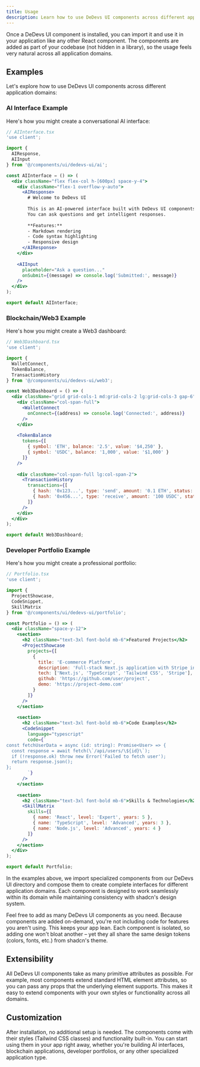 ```yaml
---
title: Usage
description: Learn how to use DeDevs UI components across different application domains.
---
```


Once a DeDevs UI component is installed, you can import it and use it in your application like any other React component. The components are added as part of your codebase (not hidden in a library), so the usage feels very natural across all application domains.

## Examples

Let's explore how to use DeDevs UI components across different application domains:

### AI Interface Example

Here's how you might create a conversational AI interface:

```jsx
// AIInterface.tsx
'use client';

import {
  AIResponse,
  AIInput
} from '@/components/ui/dedevs-ui/ai';

const AIInterface = () => (
  <div className="flex flex-col h-[600px] space-y-4">
    <div className="flex-1 overflow-y-auto">
      <AIResponse>
        # Welcome to DeDevs UI
        
        This is an AI-powered interface built with DeDevs UI components.
        You can ask questions and get intelligent responses.
        
        **Features:**
        - Markdown rendering
        - Code syntax highlighting  
        - Responsive design
      </AIResponse>
    </div>
    
    <AIInput 
      placeholder="Ask a question..." 
      onSubmit={(message) => console.log('Submitted:', message)}
    />
  </div>
);

export default AIInterface;
```

### Blockchain/Web3 Example

Here's how you might create a Web3 dashboard:

```jsx
// Web3Dashboard.tsx
'use client';

import {
  WalletConnect,
  TokenBalance,
  TransactionHistory
} from '@/components/ui/dedevs-ui/web3';

const Web3Dashboard = () => (
  <div className="grid grid-cols-1 md:grid-cols-2 lg:grid-cols-3 gap-6">
    <div className="col-span-full">
      <WalletConnect 
        onConnect={(address) => console.log('Connected:', address)}
      />
    </div>
    
    <TokenBalance 
      tokens={[
        { symbol: 'ETH', balance: '2.5', value: '$4,250' },
        { symbol: 'USDC', balance: '1,000', value: '$1,000' }
      ]}
    />
    
    <div className="col-span-full lg:col-span-2">
      <TransactionHistory 
        transactions={[
          { hash: '0x123...', type: 'send', amount: '0.1 ETH', status: 'confirmed' },
          { hash: '0x456...', type: 'receive', amount: '100 USDC', status: 'pending' }
        ]}
      />
    </div>
  </div>
);

export default Web3Dashboard;
```

### Developer Portfolio Example

Here's how you might create a professional portfolio:

```jsx
// Portfolio.tsx
'use client';

import {
  ProjectShowcase,
  CodeSnippet,
  SkillMatrix
} from '@/components/ui/dedevs-ui/portfolio';

const Portfolio = () => (
  <div className="space-y-12">
    <section>
      <h2 className="text-3xl font-bold mb-6">Featured Projects</h2>
      <ProjectShowcase 
        projects={[
          {
            title: 'E-commerce Platform',
            description: 'Full-stack Next.js application with Stripe integration',
            tech: ['Next.js', 'TypeScript', 'Tailwind CSS', 'Stripe'],
            github: 'https://github.com/user/project',
            demo: 'https://project-demo.com'
          }
        ]}
      />
    </section>
    
    <section>
      <h2 className="text-3xl font-bold mb-6">Code Examples</h2>
      <CodeSnippet 
        language="typescript"
        code={`
const fetchUserData = async (id: string): Promise<User> => {
  const response = await fetch(\`/api/users/\${id}\`);
  if (!response.ok) throw new Error('Failed to fetch user');
  return response.json();
};
        `}
      />
    </section>
    
    <section>
      <h2 className="text-3xl font-bold mb-6">Skills & Technologies</h2>
      <SkillMatrix 
        skills={[
          { name: 'React', level: 'Expert', years: 5 },
          { name: 'TypeScript', level: 'Advanced', years: 3 },
          { name: 'Node.js', level: 'Advanced', years: 4 }
        ]}
      />
    </section>
  </div>
);

export default Portfolio;
```

In the examples above, we import specialized components from our DeDevs UI directory and compose them to create complete interfaces for different application domains. Each component is designed to work seamlessly within its domain while maintaining consistency with shadcn's design system.

Feel free to add as many DeDevs UI components as you need. Because components are added on-demand, you're not including code for features you aren't using. This keeps your app lean. Each component is isolated, so adding one won't bloat another – yet they all share the same design tokens (colors, fonts, etc.) from shadcn's theme.

## Extensibility

All DeDevs UI components take as many primitive attributes as possible. For example, most components extend standard HTML element attributes, so you can pass any props that the underlying element supports. This makes it easy to extend components with your own styles or functionality across all domains.

## Customization

After installation, no additional setup is needed. The components come with their styles (Tailwind CSS classes) and functionality built-in. You can start using them in your app right away, whether you're building AI interfaces, blockchain applications, developer portfolios, or any other specialized application type.
